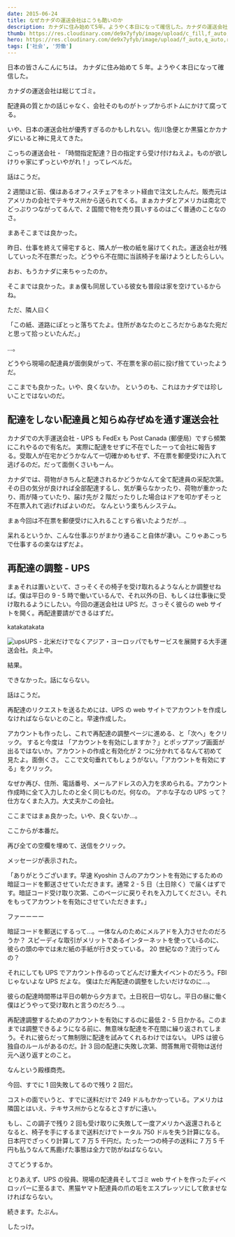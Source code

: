 ```yaml
---
date: 2015-06-24
title: なぜカナダの運送会社はこうも酷いのか
description: カナダに住み始めて5年。ようやく本日になって確信した。カナダの運送会社は総じてゴミ。
thumb: https://res.cloudinary.com/de9x7yfyb/image/upload/c_fill,f_auto,h_120,q_auto,r_6,w_120/v1637734511/qc3/posts/canada-shipping/ups_qdpaqe.jpg
hero: https://res.cloudinary.com/de9x7yfyb/image/upload/f_auto,q_auto,r_6,w_680/v1637734511/qc3/posts/canada-shipping/ups_qdpaqe.jpg
tags: ['社会', '労働']
---
```


日本の皆さんこんにちは。
カナダに住み始めて 5 年。ようやく本日になって確信した。

カナダの運送会社は総じてゴミ。

配達員の質とかの話じゃなく、会社そのものがトップからボトムにかけて腐ってる。

いや、日本の運送会社が優秀すぎるのかもしれない。佐川急便とか黒猫とかカナダにいると神に見えてきた。

こっちの運送会社 - 「時間指定配達？日の指定すら受け付けねえよ。ものが欲しけりゃ家にずっといやがれ！」ってレベルだ。

話はこうだ。

2 週間ほど前、僕はあるオフィスチェアをネット経由で注文したんだ。販売元はアメリカの会社でテキサス州から送られてくる。まぁカナダとアメリカは南北でどっぷりつながってるんで、2 国間で物を売り買いするのはごく普通のことなのさ。

まあそこまでは良かった。

昨日、仕事を終えて帰宅すると、隣人が一枚の紙を届けてくれた。運送会社が残していった不在票だった。どうやら不在間に当該椅子を届けようとしたらしい。

おお、もうカナダに来ちゃったのか。

そこまでは良かった。まぁ僕も同居している彼女も普段は家を空けているからね。

ただ、隣人曰く

「この紙、道路にぽとっと落ちてたよ。住所があなたのところだからあなた宛だと思って拾っといたんだ。」

…。

どうやら現場の配達員が面倒臭がって、不在票を家の前に投げ捨てていったようだ。

ここまでも良かった。いや、良くないか。
というのも、これはカナダでは珍しいことではないのだ。

## 配達をしない配達員と知らぬ存ぜぬを通す運送会社

カナダでの大手運送会社 - UPS も FedEx も Post Canada (郵便局）ですら頻繁にこれやるので有名だ。
実際に配達をせずに不在でしたーって会社に報告する。受取人が在宅かどうかなんて一切確かめもせず、不在票を郵便受けに入れて逃げるのだ。だって面倒くさいもーん。

カナダでは、荷物がきちんと配達されるかどうかなんて全て配達員の采配次第。その日の気分が良ければ全部配達するし、気が乗らなかったり、荷物が重かったり、雨が降っていたり、届け先が 2 階だったりした場合はドアを叩かずそっと不在票入れて逃げればよいのだ。
なんという楽ちんシステム。

まぁ今回は不在票を郵便受けに入れることすら省いたようだが…。

呆れるというか、こんな仕事ぶりがまかり通ること自体が凄い。こりゃあこっちで仕事するの楽なはずだよ。

## 再配達の調整 - UPS

まぁそれは置いといて、さっそくその椅子を受け取れるようなんとか調整せねば。僕は平日の 9 - 5 時で働いているんで、それ以外の日、もしくは仕事後に受け取れるようにしたい。今回の運送会社は UPS だ。さっそく彼らの web サイトを開く。再配達要請ができるはずだ。

katakatakata

![ups](https://res.cloudinary.com/de9x7yfyb/image/upload/f_auto,q_auto,r_6,w_680/v1637734511/qc3/posts/canada-shipping/ups_qdpaqe.jpg)UPS - 北米だけでなくアジア・ヨーロッパでもサービスを展開する大手運送会社。炎上中。

結果。

できなかった。話にならない。

話はこうだ。

再配達のリクエストを送るためには、UPS の web サイトでアカウントを作成しなければならないとのこと。早速作成した。

アカウントも作ったし、これで再配達の調整ページに進める、と「次へ」をクリック。
すると今度は 「アカウントを有効にしますか？」とポップアップ画面が出るではないか。アカウントの作成と有効化が 2 つに分かれてるなんて初めて見たよ。面倒くさ。
ここで文句垂れてもしょうがない。「アカウントを有効にする」をクリック。

なぜか再び、住所、電話番号、メールアドレスの入力を求められる。アカウント作成時に全て入力したのと全く同じものだ。何なの。
アホな子なの UPS って？
仕方なくまた入力。大丈夫かこの会社。

ここまではまぁ良かった。いや、良くないか…。

ここからが本番だ。

再び全ての空欄を埋めて、送信をクリック。

メッセージが表示された。

「ありがとうございます。早速 Kyoshin さんのアカウントを有効にするための暗証コードを郵送させていただきます。通常 2 - 5 日（土日除く）で届くはずです。暗証コード受け取り次第、このページに戻りそれを入力してください。それをもってアカウントを有効にさせていただきます。」

ファーーーー

暗証コードを郵送にするって…。一体なんのためにメルアドを入力させたのだろうか？
スピーディな取引がメリットであるインターネットを使っているのに、彼らの頭の中では未だ紙の手紙が行き交っている。
20 世紀なの？流行ってんの？

それにしても UPS でアカウント作るのってどんだけ重大イベントのだろう。FBI じゃないよな UPS だよな。
僕はただ再配達の調整をしたいだけなのに…。

彼らの配達時間帯は平日の朝から夕方まで。土日祝日一切なし。平日の昼に働く僕はどうやって受け取れと言うのだろう…。

再配達調整するためのアカウントを有効にするのに最低 2 - 5 日かかる。このままでは調整できるようになる前に、無意味な配達を不在間に繰り返されてしまう。それに彼らだって無制限に配達を試みてくれるわけではない。
UPS は彼ら独自のルールがあるのだ。計 3 回の配達に失敗し次第、問答無用で荷物は送付元へ送り返すとのこと。

なんという殿様商売。

今回、すでに 1 回失敗してるので残り 2 回だ。

コストの面でいうと、すでに送料だけで 249 ドルもかかっている。アメリカは隣国とはいえ、テキサス州からとなるとさすがに遠い。

もし、この調子で残り 2 回も受け取りに失敗して一度アメリカへ返還されるとなると、椅子を手にするまで送料だけでトータル 750 ドルを失う計算になる。日本円でざっくり計算して 7 万 5 千円だ。たった一つの椅子の送料に 7 万 5 千円も払うなんて馬鹿げた事態は全力で防がねばならない。

さてどうするか。

とりあえず、UPS の役員、現場の配達員そしてゴミ web サイトを作ったディベロッパーに至るまで、黒猫ヤマト配達員の爪の垢をエスプレッソにして飲ませなければならない。

続きます。たぶん。

したっけ。
